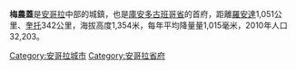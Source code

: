 {{Infobox settlement
<!--See the Table at Infobox Settlement for all fields and descriptions of usage-->
<!-- Basic info  ---------------->
|name          = 梅農蓋
|other_name             =
|native_name            =  <!-- for cities whose native name is not in English -->
|nickname               = 
|settlement_type        = 
|motto                  =
<!-- images and maps  ----------->
|image_skyline          = 
|imagesize              = 
|image_caption          = 
|image_flag             = 
|flag_size              =
|image_seal             = 
|seal_size              =
|image_shield           = 
|shield_size            =
|image_map              = 
|mapsize                =
|map_caption            = 
|pushpin_map            = Angola<!-- the name of a location map as per http://en.wikipedia.org/wiki/Template:Location_map -->
|pushpin_label_position =right
|pushpin_mapsize        =300
|pushpin_map_caption    =
<!-- Location ------------------>
|coordinates_region     = AO
|subdivision_type       = 國家
|subdivision_name       = {{flag|Angola}}
|subdivision_type1      = 省
|subdivision_name1      = [[庫安多古班哥省|庫安多古班哥省]]
|subdivision_type2      =
|subdivision_name2      = 
|subdivision_type3      =
|subdivision_name3      = 
|<!-- Politics ----------------->
|government_footnotes   =
|government_type        =
|leader_title           =
|leader_name            =
|leader_title1          =  <!-- for places with, say, both a mayor and a city manager -->
|leader_name1           =
|established_title      =  <!-- Settled -->
|established_date       = 
<!-- Area    --------------------->
|area_magnitude         = 
|unit_pref                =Imperial <!--Enter: Imperial, if Imperial (metric) is desired-->
|area_footnotes           =
|area_total_km2           =  <!-- ALL fields dealing with a measurements are subject to automatic unit conversion-->
|area_land_km2            = <!--See table @ Template:Infobox Settlement for details on automatic unit conversion-->
<!-- Population   ----------------------->
|population_as_of               =
|population_footnotes           =
|population_note                =
|population_total               =
|population_density_km2         =
|population_density_sq_mi       =
|population_metro               =
|population_density_metro_km2   =
|population_density_metro_sq_mi =
|population_blank1_title        =Ethnicities
|population_blank1              =
|population_density_blank1_km2 =   
|population_density_blank1_sq_mi =
<!-- General information  --------------->
|timezone               =[[西非時間|西非時間]] 
|utc_offset             = +1
|timezone_DST           = 
|utc_offset_DST         = 
|latd=14|latm=40|lats= |latNS=S
|longd=17|longm=42|longs=|longEW=E
|elevation_footnotes    =  <!--for references: use <ref> </ref> tags-->
|elevation_m            = 
|elevation_ft           =
<!-- Area/postal codes & others -------->
|postal_code_type       =  <!-- enter ZIP code, Postcode, Post code, Postal code... -->
|postal_code            =
|area_code              =
|blank_name             =
|blank_info             =
|blank1_name            =
|blank1_info            =
|website                = 
|footnotes              = 
}}

'''梅農蓋'''是[[安哥拉|安哥拉]]中部的城鎮，也是[[庫安多古班哥省|庫安多古班哥省]]的首府，距離[[羅安達|羅安達]]1,051公里、[[奎托|奎托]]342公里，海拔高度1,354米，每年平均降量量1,015毫米，2010年人口32,203。

{{coord|14|40|00|S|17|42|00|E |region:AO_type:city |display=title}}

{{Municipalities of Angola}}

[[Category:安哥拉城市|Category:安哥拉城市]]
[[Category:安哥拉省府|Category:安哥拉省府]]